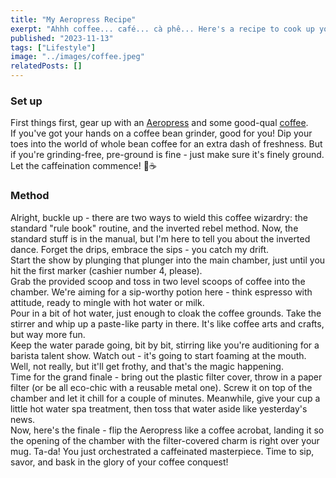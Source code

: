 ```yaml
---
title: "My Aeropress Recipe"
exerpt: "Ahhh coffee... café... cà phê... Here's a recipe to cook up your own good stuff using an Aeropress coffee filter."
published: "2023-11-13"
tags: ["Lifestyle"]
image: "../images/coffee.jpeg"
relatedPosts: []
---
```


### Set up  


First things first, gear up with an [Aeropress](https://www.aeropress.co.uk) and some good-qual [coffee](https://ravecoffee.co.uk/).  
If you've got your hands on a coffee bean grinder, good for you! Dip your toes into the world of whole bean coffee for an extra dash of freshness. But if you're grinding-free, pre-ground is fine - just make sure it's finely ground. 
<br />
Let the caffeination commence! 🚀☕️
<br/>

### Method

Alright, buckle up - there are two ways to wield this coffee wizardry: the standard "rule book" routine, and the inverted rebel method. Now, the standard stuff is in the manual, but I'm here to tell you about the inverted dance. Forget the drips, embrace the sips - you catch my drift.
<br/>
Start the show by plunging that plunger into the main chamber, just until you hit the first marker (cashier number 4, please).
<br />
Grab the provided scoop and toss in two level scoops of coffee into the chamber. We're aiming for a sip-worthy potion here - think espresso with attitude, ready to mingle with hot water or milk.
<br />
Pour in a bit of hot water, just enough to cloak the coffee grounds. Take the stirrer and whip up a paste-like party in there. It's like coffee arts and crafts, but way more fun.
<br />
Keep the water parade going, bit by bit, stirring like you're auditioning for a barista talent show. Watch out - it's going to start foaming at the mouth. Well, not really, but it'll get frothy, and that's the magic happening.
<br />
Time for the grand finale - bring out the plastic filter cover, throw in a paper filter (or be all eco-chic with a reusable metal one). Screw it on top of the chamber and let it chill for a couple of minutes. Meanwhile, give your cup a little hot water spa treatment, then toss that water aside like yesterday's news.
<br />
Now, here's the finale - flip the Aeropress like a coffee acrobat, landing it so the opening of the chamber with the filter-covered charm is right over your mug. Ta-da! You just orchestrated a caffeinated masterpiece. Time to sip, savor, and bask in the glory of your coffee conquest!